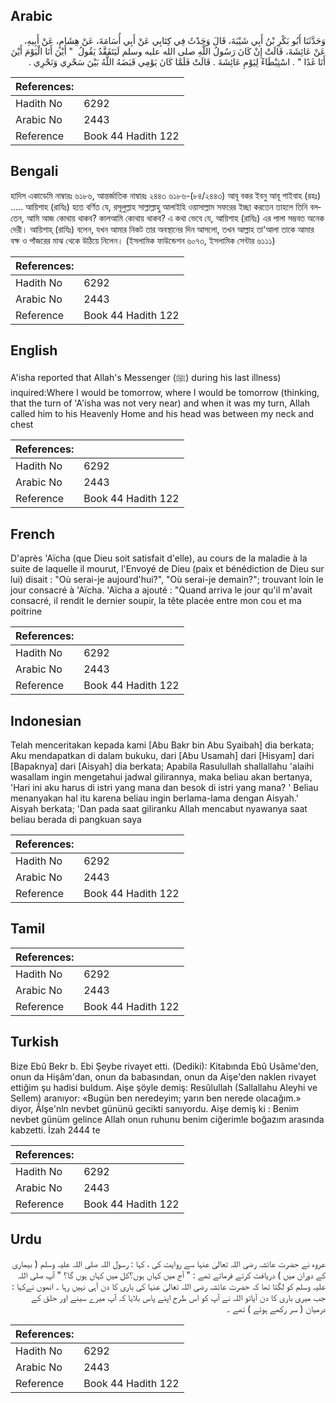 ## Arabic


<div dir="rtl" lang="ar" style={{fontSize:'larger',backgroundColor:'#f8f9fa',padding:20}}>
وَحَدَّثَنَا أَبُو بَكْرِ بْنُ أَبِي شَيْبَةَ، قَالَ وَجَدْتُ فِي كِتَابِي عَنْ أَبِي أُسَامَةَ، عَنْ هِشَامٍ، عَنْ أَبِيهِ، عَنْ عَائِشَةَ، قَالَتْ إِنْ كَانَ رَسُولُ اللَّهِ صلى الله عليه وسلم لَيَتَفَقَّدُ يَقُولُ ‏ "‏ أَيْنَ أَنَا الْيَوْمَ أَيْنَ أَنَا غَدًا ‏"‏ ‏.‏ اسْتِبْطَاءً لِيَوْمِ عَائِشَةَ ‏.‏ قَالَتْ فَلَمَّا كَانَ يَوْمِي قَبَضَهُ اللَّهُ بَيْنَ سَحْرِي وَنَحْرِي ‏.‏
</div>
<div style={{backgroundColor:'#f8f9fa',padding:20, marginBottom: 10}}><table> <thead> <tr> <th>References:</th> <th></th> </tr> </thead> <tbody><tr><td>Hadith No</td><td>6292</td></tr><tr><td>Arabic No</td><td>2443</td></tr><tr><td>Reference</td><td>Book 44 Hadith 122</td></tr></tbody></table></div>

## Bengali


<div dir="ltr" lang="bn" style={{fontSize:'larger',backgroundColor:'#f8f9fa',padding:20}}>
হাদিস একাডেমি নাম্বারঃ ৬১৮৬, আন্তর্জাতিক নাম্বারঃ ২৪৪৩ ৬১৮৬-(৮৪/২৪৪৩) আবূ বকর ইবনু আবূ শাইবাহ (রহঃ) ..... আয়িশাহ (রাযিঃ) হতে বর্ণিত যে, রসূলুল্লাহ সাল্লাল্লাহু আলাইহি ওয়াসাল্লাম সফরের ইচ্ছা করতেন তাহলে তিনি বলতেন, আমি আজ কোথায় থাকব? কালআমি কোথায় থাকব? এ কথা ভেবে যে, আয়িশাহ (রাযিঃ) এর পালা সম্ভবত অনেক দেরী। আয়িশাহ্ (রাযিঃ) বলেন, যখন আমার নিকট তার অবস্থানের দিন আসলো, তখন আল্লাহ তা'আলা তাকে আমার বক্ষ ও পাঁজরের মাঝ থেকে উঠিয়ে নিলেন। (ইসলামিক ফাউন্ডেশন ৬০৭৩, ইসলামিক সেন্টার ৬১১১)
</div>
<div style={{backgroundColor:'#f8f9fa',padding:20, marginBottom: 10}}><table> <thead> <tr> <th>References:</th> <th></th> </tr> </thead> <tbody><tr><td>Hadith No</td><td>6292</td></tr><tr><td>Arabic No</td><td>2443</td></tr><tr><td>Reference</td><td>Book 44 Hadith 122</td></tr></tbody></table></div>

## English


<div dir="ltr" lang="en" style={{fontSize:'larger',backgroundColor:'#f8f9fa',padding:20}}>
A'isha reported that Allah's Messenger (ﷺ) during his last illness) inquired:Where I would be tomorrow, where I would be tomorrow (thinking, that the turn of 'A'isha was not very near) and when it was my turn, Allah called him to his Heavenly Home and his head was between my neck and chest
</div>
<div style={{backgroundColor:'#f8f9fa',padding:20, marginBottom: 10}}><table> <thead> <tr> <th>References:</th> <th></th> </tr> </thead> <tbody><tr><td>Hadith No</td><td>6292</td></tr><tr><td>Arabic No</td><td>2443</td></tr><tr><td>Reference</td><td>Book 44 Hadith 122</td></tr></tbody></table></div>

## French


<div dir="ltr" lang="fr" style={{fontSize:'larger',backgroundColor:'#f8f9fa',padding:20}}>
D'après 'Aïcha (que Dieu soit satisfait d'elle), au cours de la maladie à la suite de laquelle il mourut, l'Envoyé de Dieu (paix et bénédiction de Dieu sur lui) disait : "Où serai-je aujourd'hui?", "Où serai-je demain?"; trouvant loin le jour consacré à 'Aïcha. 'Aïcha a ajouté : "Quand arriva le jour qu'il m'avait consacré, il rendit le dernier soupir, la tête placée entre mon cou et ma poitrine
</div>
<div style={{backgroundColor:'#f8f9fa',padding:20, marginBottom: 10}}><table> <thead> <tr> <th>References:</th> <th></th> </tr> </thead> <tbody><tr><td>Hadith No</td><td>6292</td></tr><tr><td>Arabic No</td><td>2443</td></tr><tr><td>Reference</td><td>Book 44 Hadith 122</td></tr></tbody></table></div>

## Indonesian


<div dir="ltr" lang="id" style={{fontSize:'larger',backgroundColor:'#f8f9fa',padding:20}}>
Telah menceritakan kepada kami [Abu Bakr bin Abu Syaibah] dia berkata; Aku mendapatkan di dalam bukuku, dari [Abu Usamah] dari [Hisyam] dari [Bapaknya] dari [Aisyah] dia berkata; Apabila Rasulullah shallallahu 'alaihi wasallam ingin mengetahui jadwal gilirannya, maka beliau akan bertanya, 'Hari ini aku harus di istri yang mana dan besok di istri yang mana? ' Beliau menanyakan hal itu karena beliau ingin berIama-lama dengan Aisyah.' Aisyah berkata; 'Dan pada saat giliranku Allah mencabut nyawanya saat beliau berada di pangkuan saya
</div>
<div style={{backgroundColor:'#f8f9fa',padding:20, marginBottom: 10}}><table> <thead> <tr> <th>References:</th> <th></th> </tr> </thead> <tbody><tr><td>Hadith No</td><td>6292</td></tr><tr><td>Arabic No</td><td>2443</td></tr><tr><td>Reference</td><td>Book 44 Hadith 122</td></tr></tbody></table></div>

## Tamil


<div dir="ltr" lang="ta" style={{fontSize:'larger',backgroundColor:'#f8f9fa',padding:20}}>

</div>
<div style={{backgroundColor:'#f8f9fa',padding:20, marginBottom: 10}}><table> <thead> <tr> <th>References:</th> <th></th> </tr> </thead> <tbody><tr><td>Hadith No</td><td>6292</td></tr><tr><td>Arabic No</td><td>2443</td></tr><tr><td>Reference</td><td>Book 44 Hadith 122</td></tr></tbody></table></div>

## Turkish


<div dir="ltr" lang="tr" style={{fontSize:'larger',backgroundColor:'#f8f9fa',padding:20}}>
Bize Ebû Bekr b. Ebi Şeybe rivayet etti. (Dediki): Kitabında Ebû Usâme'den, onun da Hişâm'dan, onun da babasından, onun da Aişe'den naklen rivayet ettiğim şu hadisi buldum. Aişe şöyle demiş: Resûlullah (Sallallahu Aleyhi ve Sellem) aranıyor: «Bugün ben neredeyim; yarın ben nerede olacağım.» diyor, Âlşe'nln nevbet gününü gecikti sanıyordu. Aişe demiş ki : Benim nevbet günüm gelince Allah onun ruhunu benim ciğerimle boğazım arasında kabzetti. İzah 2444 te
</div>
<div style={{backgroundColor:'#f8f9fa',padding:20, marginBottom: 10}}><table> <thead> <tr> <th>References:</th> <th></th> </tr> </thead> <tbody><tr><td>Hadith No</td><td>6292</td></tr><tr><td>Arabic No</td><td>2443</td></tr><tr><td>Reference</td><td>Book 44 Hadith 122</td></tr></tbody></table></div>

## Urdu


<div dir="rtl" lang="ur" style={{fontSize:'larger',backgroundColor:'#f8f9fa',padding:20}}>
عروہ نے حضرت عائشہ رضی اللہ تعالیٰ عنہا سے روایت کی ، کہا : رسول اللہ صلی اللہ علیہ وسلم ( بیماری کے دوران میں ) دریافت کرتے فرماتے تھے : " آج میں کہاں ہوں؟کل میں کہاں ہوں گا؟ " آپ صلی اللہ علیہ وسلم کو لگتا تھا کہ حضرت عائشہ رضی اللہ تعالیٰ عنہا کی باری کا دن آہی نہیں رہا ۔ انھوں نےکہا : جب میری باری کا دن آیاتو اللہ نے آپ کو اس طرح اپنے پاس بلایا کہ آپ میرے سینے اور حلق کے درمیان ( سر رکھے ہوئے ) تھے ۔
</div>
<div style={{backgroundColor:'#f8f9fa',padding:20, marginBottom: 10}}><table> <thead> <tr> <th>References:</th> <th></th> </tr> </thead> <tbody><tr><td>Hadith No</td><td>6292</td></tr><tr><td>Arabic No</td><td>2443</td></tr><tr><td>Reference</td><td>Book 44 Hadith 122</td></tr></tbody></table></div>